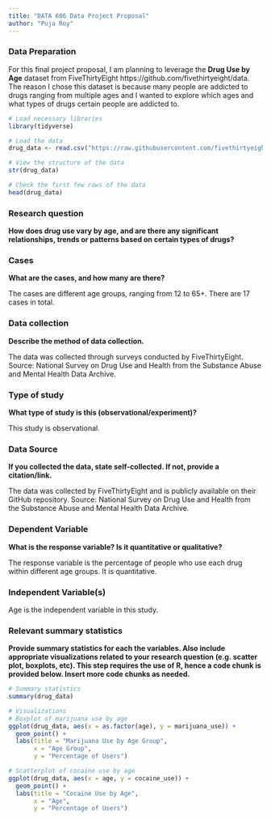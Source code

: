 ---
title: "DATA 606 Data Project Proposal"
author: "Puja Roy"
---

### Data Preparation

For this final project proposal, I am planning to leverage the **Drug Use by Age** dataset from FiveThirtyEight https://github.com/fivethirtyeight/data. The reason I chose this dataset is because many people are addicted to drugs ranging from multiple ages and I wanted to explore which ages and what types of drugs certain people are addicted to.


```{r}
# Load necessary libraries
library(tidyverse)

# Load the data
drug_data <- read.csv("https://raw.githubusercontent.com/fivethirtyeight/data/master/drug-use-by-age/drug-use-by-age.csv")

# View the structure of the data
str(drug_data)

# Check the first few rows of the data
head(drug_data)

```


### Research question 

**How does drug use vary by age, and are there any significant relationships, trends or patterns based on certain types of drugs?**


### Cases 

**What are the cases, and how many are there?**

The cases are different age groups, ranging from 12 to 65+. There are 17 cases in total.


### Data collection 

**Describe the method of data collection.**

The data was collected through surveys conducted by FiveThirtyEight.
Source: National Survey on Drug Use and Health from the Substance Abuse and Mental Health Data Archive.

### Type of study 

**What type of study is this (observational/experiment)?**

This study is observational.


### Data Source 

**If you collected the data, state self-collected. If not, provide a citation/link.**

The data was collected by FiveThirtyEight and is publicly available on their GitHub repository.
Source: National Survey on Drug Use and Health from the Substance Abuse and Mental Health Data Archive.


### Dependent Variable

**What is the response variable? Is it quantitative or qualitative?**

The response variable is the percentage of people who use each drug within different age groups. It is quantitative.

### Independent Variable(s)

Age is the independent variable in this study.


### Relevant summary statistics 

**Provide summary statistics for each the variables. Also include appropriate visualizations related to your research question (e.g. scatter plot, boxplots, etc). This step requires the use of R, hence a code chunk is provided below. Insert more code chunks as needed.**

```{r}
# Summary statistics
summary(drug_data)

# Visualizations
# Boxplot of marijuana use by age
ggplot(drug_data, aes(x = as.factor(age), y = marijuana_use)) +
  geom_point() +
  labs(title = "Marijuana Use by Age Group",
       x = "Age Group",
       y = "Percentage of Users")

# Scatterplot of cocaine use by age
ggplot(drug_data, aes(x = age, y = cocaine_use)) +
  geom_point() +
  labs(title = "Cocaine Use by Age",
       x = "Age",
       y = "Percentage of Users")

```

